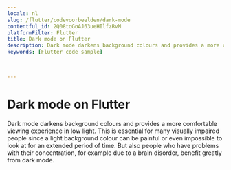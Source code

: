 ```yaml
---
locale: nl
slug: /flutter/codevoorbeelden/dark-mode
contentful_id: 2Q08toGoAJ63ueHIlfzRvM
platformFilter: Flutter
title: Dark mode on Flutter
description: Dark mode darkens background colours and provides a more comfortable viewing experience in low light.
keywords: [Flutter code sample]


	
---
```


# Dark mode on Flutter

Dark mode darkens background colours and provides a more comfortable viewing experience in low light. This is essential for many visually impaired people since a light background colour can be painful or even impossible to look at for an extended period of time. But also people who have problems with their concentration, for example due to a brain disorder, benefit greatly from dark mode.

<CodeSample id="screen-dark-mode" locale="nl" platform="flutter"/>